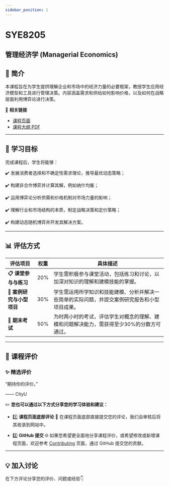 ```yaml
---
sidebar_position: 1
---
```


# SYE8205
## 管理经济学 (Managerial Economics)

## **📘 简介**
本课程旨在为学生提供理解企业和市场中的经济力量的必要框架，教授学生应用经济模型和工具进行管理决策。内容涵盖需求和供给如何影响价格，以及如何在战略层面利用博弈论进行决策。

🔗 **相关链接**
- [课程页面](https://www.cityu.edu.hk/catalogue/pg/202425/course/SYE8205.htm)
- [课程大纲 PDF](https://www.cityu.edu.hk/catalogue/pg/202425/course/SYE8205.pdf)

---

## **🎯 学习目标**

完成课程后，学生将能够：

✔️ 发展消费者选择和不确定性需求理论，推导最优动态策略；

✔️ 构建非合作博弈并计算其解，例如纳什均衡；

✔️ 运用博弈论分析供需和价格机制对市场力量的影响；

✔️ 理解行业和市场结构的本质，制定战略决策和定价策略；

✔️ 构建动态随机博弈并开发其解决方案。

---

## **📊 评估方式**

| **评估项目**                  | **权重** | **具体描述**                                                                                       |
|------------------------------|---------|---------------------------------------------------------------------------------------------------|
| **📋 课堂参与与练习**           | 20%      | 学生需积极参与课堂活动，包括练习和讨论，以加深对知识的理解和建模技能的掌握。                                 |
| **📂 案例研究与小型项目**        | 30%      | 学生需运用所学知识和技能建模、分析并解决一些简单的实际问题，并提交案例研究报告和小型项目成果。                    |
| **📝 期末考试**               | 50%      | 为时两小时的考试，评估学生对概念的理解、建模和问题解决能力，需获得至少30%的分数方可通过。                         |

---

## **💬 课程评价**

### ✨ **精选评价**
<div className={commentStyles.commentBox}>
    <p className={commentStyles.commentText}>
        “期待你的评价。”
    </p>
    <p className={commentStyles.commentAuthor}>—— CityU</p>
</div>

✏️ **您也可以通过以下方式分享您的学习体验和建议：**

- 1️⃣ **课程页面底部评论**
💬 在课程页面底部直接提交您的评论，我们会审核后将其收录到网站中。

- 2️⃣ **GitHub 提交**
🌐 如果您希望更全面地分享课程评价，或希望修改或新增课程页面，欢迎参考 [Contributing](https://penjc.github.io/cityU-navigator/contributing) 页面，通过 GitHub 提交您的贡献。

---

## **💡 加入讨论**

在下方评论分享您的评价、问题或经验👇
<Utterances />